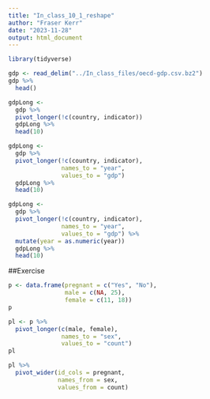 ```yaml
---
title: "In_class_10_1_reshape"
author: "Fraser Kerr"
date: "2023-11-28"
output: html_document
---
```


```r
library(tidyverse)
```

```r
gdp <- read_delim("../In_class_files/oecd-gdp.csv.bz2")
gdp %>%
  head()
```

```r
gdpLong <- 
  gdp %>% 
  pivot_longer(!c(country, indicator))
  gdpLong %>%
  head(10)
```

```r
gdpLong <- 
  gdp %>% 
  pivot_longer(!c(country, indicator),
               names_to = "year",
               values_to = "gdp")
  gdpLong %>%
  head(10)
```

```r
gdpLong <- 
  gdp %>% 
  pivot_longer(!c(country, indicator),
               names_to = "year",
               values_to = "gdp") %>% 
  mutate(year = as.numeric(year))
  gdpLong %>%
  head(10)
```

##Exercise
```r
p <- data.frame(pregnant = c("Yes", "No"),
            	male = c(NA, 25),
            	female = c(11, 18))
p
```

```r
pl <- p %>%
  pivot_longer(c(male, female),
               names_to = "sex",
               values_to = "count")
pl
```

```r
pl %>% 
  pivot_wider(id_cols = pregnant,
              names_from = sex,
              values_from = count)
```

